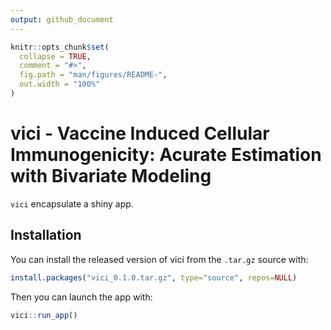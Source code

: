 ```yaml
---
output: github_document
---
```


<!-- README.md is generated from README.Rmd. Please edit that file -->

```r
knitr::opts_chunk$set(
  collapse = TRUE,
  comment = "#>",
  fig.path = "man/figures/README-",
  out.width = "100%"
)
```
# vici - Vaccine Induced Cellular Immunogenicity: Acurate Estimation with Bivariate Modeling

<!-- badges: start -->
<!-- badges: end -->


`vici` encapsulate a shiny app.

## Installation

You can install the released version of vici from the `.tar.gz` source with:

``` r
install.packages("vici_0.1.0.tar.gz", type="source", repos=NULL)
```

Then you can launch the app with:

``` r
vici::run_app()
```


